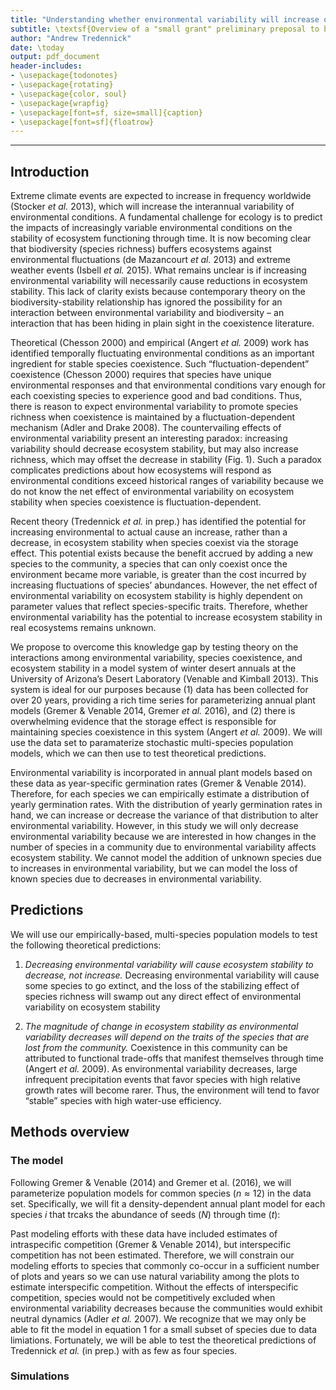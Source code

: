 ```yaml
---
title: "Understanding whether environmental variability will increase or decrease ecosystem stability when species coexist via the storage effect"
subtitle: \textsf{Overview of a "small grant" preliminary preposal to be submitted to NSF January 2017}
author: "Andrew Tredennick"
date: \today
output: pdf_document
header-includes:
- \usepackage{todonotes}
- \usepackage{rotating}
- \usepackage{color, soul}
- \usepackage{wrapfig}
- \usepackage[font=sf, size=small]{caption}
- \usepackage[font=sf]{floatrow}
---
```


--------------------

## Introduction

Extreme climate events are expected to increase in frequency worldwide (Stocker *et al.* 2013), which will increase the interannual variability of environmental conditions.
A fundamental challenge for ecology is to predict the impacts of increasingly variable environmental conditions on the stability of ecosystem functioning through time.
It is now becoming clear that biodiversity (species richness) buffers ecosystems against environmental fluctuations (de Mazancourt *et al.* 2013) and extreme weather events (Isbell *et al.* 2015).
What remains unclear is if increasing environmental variability will necessarily cause reductions in ecosystem stability.
This lack of clarity exists because contemporary theory on the biodiversity-stability relationship has ignored the possibility for an interaction between environmental variability and biodiversity -- an interaction that has been hiding in plain sight in the coexistence literature.

\begin{wrapfigure}[25]{r}{0.45\textwidth}
  \centering
     \includegraphics[height=2in]{../figures/coex-bef_concept-01.png}
  \caption{An integrated theory to understand the net effect of environmental variability on ecosystem stability. Coexistence theory (in orange bubble) has focused on how environmental variability can maintain diversity by stabilizing species coexistence, while diversity-stability theory (in blue bubble) has focused on the effect of species richness on ecosystem stability. In combination, environmental variability will decrease ecosystem stability, but it may also increase species richness, which can then increase ecosystem stability. We propose empirical tests to understand the full effect of environmental variability when it also promotes diversity.}
\end{wrapfigure}

Theoretical (Chesson 2000) and empirical (Angert *et al.* 2009) work has identified temporally fluctuating environmental conditions as an important ingredient for stable species coexistence.
Such "fluctuation-dependent" coexistence (Chesson 2000) requires that species have unique environmental responses and that environmental conditions vary enough for each coexisting species to experience good and bad conditions.
Thus, there is reason to expect environmental variability to promote species richness when coexistence is maintained by a fluctuation-dependent mechanism (Adler and Drake 2008).
The countervailing effects of environmental variability present an interesting paradox: increasing variability should decrease ecosystem stability, but may also increase richness, which may offset the decrease in stability (Fig. 1).
Such a paradox complicates predictions about how ecosystems will respond as environmental conditions exceed historical ranges of variability because we do not know the net effect of environmental variability on ecosystem stability when species coexistence is fluctuation-dependent.

Recent theory (Tredennick *et al.* in prep.) has identified the potential for increasing environmental to actual cause an increase, rather than a decrease, in ecosystem stability when species coexist via the storage effect.
This potential exists because the benefit accrued by adding a new species to the community, a species that can only coexist once the environment became more variable, is greater than the cost incurred by increasing fluctuations of species' abundances.
However, the net effect of environmental variability on ecosystem stability is highly dependent on parameter values that reflect species-specific traits.
Therefore, whether environmental variability has the potential to increase ecosystem stability in real ecosystems remains unknown.

We propose to overcome this knowledge gap by testing theory on the interactions among environmental variability, species coexistence, and ecosystem stability in a model system of winter desert annuals at the University of Arizona's Desert Laboratory (Venable and Kimball 2013).
This system is ideal for our purposes because (1) data has been collected for over 20 years, providing a rich time series for parameterizing annual plant models (Gremer & Venable 2014, Gremer *et al.* 2016), and (2) there is overwhelming evidence that the storage effect is responsible for maintaining species coexistence in this system (Angert *et al.* 2009).
We will use the data set to paramaterize stochastic multi-species population models, which we can then use to test theoretical predictions.

Environmental variability is incorporated in annual plant models based on these data as year-specific germination rates (Gremer & Venable 2014).
Therefore, for each species we can empirically estimate a distribution of yearly germination rates.
With the distribution of yearly germination rates in hand, we can increase or decrease the variance of that distribution to alter environmental variability.
However, in this study we will only decrease environmental variability because we are interested in how changes in the number of species in a community due to environmental variability affects ecosystem stability.
We cannot model the addition of unknown species due to increases in environmental variability, but we can model the loss of known species due to decreases in environmental variability.

## Predictions
We will use our empirically-based, multi-species population models to test the following theoretical predictions:

1. *Decreasing environmental variability will cause ecosystem stability to decrease, not increase.* Decreasing environmental variability will cause some species to go extinct, and the loss of the stabilizing effect of species richness will swamp out any direct effect of environmental variability on ecosystem stability

2. *The magnitude of change in ecosystem stability as environmental variability decreases will depend on the traits of the species that are lost from the community.* Coexistence in this community can be attributed to functional trade-offs that manifest themselves through time (Angert *et al.* 2009). As environmental variability decreases, large infrequent precipitation events that favor species with high relative growth rates will become rarer. Thus, the environment will tend to favor "stable" species with high water-use efficiency. 

## Methods overview

### The model
Following Gremer & Venable (2014) and Gremer et al. (2016), we will parameterize population models for common species ($n \approx 12$) in the data set.
Specifically, we will fit a density-dependent annual plant model for each species *i* that trcaks the abundance of seeds ($N$) through time ($t$):

\begin{align}
N_i(t+1) = s_i[1-g_i(t)]N_i(t) + \frac{\lambda_i g_i(t)N_i(t)}{1 + \alpha_{ii}g_i(t)N_i(t) + \sum\limits_{j=1}^n{\alpha_{ij}g_j(t)N_j(t)}}
\end{align}

Past modeling efforts with these data have included estimates of intraspecific competition (Gremer & Venable 2014), but interspecific competition has not been estimated.
Therefore, we will constrain our modeling efforts to species that commonly co-occur in a sufficient number of plots and years so we can use natural variability among the plots to estimate interspecific competition.
Without the effects of interspecific competition, species would not be competitively excluded when environmental variability decreases because the communities would exhibit neutral dynamics (Adler *et al.* 2007).
We recognize that we may only be able to fit the model in equation 1 for a small subset of species due to data limiations.
Fortunately, we will be able to test the theoretical predictions of Tredennick *et al.* (in prep.) with as few as four species.

### Simulations

